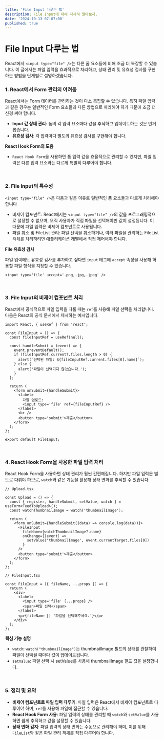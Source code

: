 ```yaml
---
title: 'File Input 다루는 법'
description: File Input에 대해 자세히 알아보자.
date: '2024-10-13 07:07:00'
published: true
---
```


# File Input 다루는 법

React에서 `<input type="file" />`는 다른 폼 요소들에 비해 조금 더 복잡할 수 있습니다. 이 글에서는 파일 입력을 효과적으로 처리하고, 상태 관리 및 유효성 검사를 구현하는 방법을 단계별로 설명하겠습니다.

### 1. React에서 Form 관리의 어려움

React에서는 Form 데이터를 관리하는 것이 다소 복잡할 수 있습니다. 특히 파일 입력과 같은 경우는 일반적인 Form 요소들과 다른 방법으로 처리해야 하기 때문에 조금 더 신경 써야 합니다.

- **Input 값 상태 관리**: 폼의 각 입력 요소마다 값을 추적하고 업데이트하는 것은 번거롭습니다.
- **유효성 검사**: 각 입력마다 별도의 유효성 검사를 구현해야 합니다.

**React Hook Form의 도움**

- `React Hook Form`을 사용하면 폼 입력 값을 효율적으로 관리할 수 있지만, 파일 입력은 다른 입력 요소와는 다르게 특별히 다루어야 합니다.

<br />

### 2. File Input의 특수성

`<input type="file" />`은 다음과 같은 이유로 일반적인 폼 요소들과 다르게 처리해야 합니다

- 비제어 컴포넌트: React에서는 `<input type="file" />`의 값을 프로그래밍적으로 설정할 수 없으며, 오직 사용자가 직접 파일을 선택해야만 값이 설정됩니다. 이 때문에 파일 입력은 비제어 컴포넌트로 사용됩니다.
- 파일 취소 및 FileList 관리: 파일 선택을 취소하거나, 여러 파일을 관리하는 FileList 객체를 처리하려면 애플리케이션 레벨에서 직접 제어해야 합니다.

**File 유효성 검사**

파일 입력에도 유효성 검사를 추가하고 싶다면 `input` 태그에 `accept` 속성을 사용해 허용할 파일 형식을 지정할 수 있습니다.

```tsx
<input type='file' accept='.png,.jpg,.jpeg' />
```

<br />

### 3. File Input의 비제어 컴포넌트 처리

React에서 공식적으로 파일 입력을 다룰 때는 `ref`를 사용해 파일 선택을 처리합니다. 다음은 React의 공식 문서에서 제시하는 예시입니다.

```tsx
import React, { useRef } from 'react';

const FileInput = () => {
  const fileInputRef = useRef(null);

  const handleSubmit = (event) => {
    event.preventDefault();
    if (fileInputRef.current?.files.length > 0) {
      alert(`선택된 파일: ${fileInputRef.current.files[0].name}`);
    } else {
      alert('파일이 선택되지 않았습니다.');
    }
  };

  return (
    <form onSubmit={handleSubmit}>
      <label>
        파일 업로드:
        <input type='file' ref={fileInputRef} />
      </label>
      <br />
      <button type='submit'>제출</button>
    </form>
  );
};

export default FileInput;
```

<br />

### 4. React Hook Form을 사용한 파일 입력 처리

React Hook Form을 사용하면 상태 관리가 훨씬 간편해집니다. 하지만 파일 입력은 별도로 다뤄야 하므로, `watch`와 같은 기능을 활용해 상태 변화를 추적할 수 있습니다.

```tsx
// Upload.tsx

const Upload = () => {
  const { register, handleSubmit, setValue, watch } = useForm<FeedToUpload>();
  const watchThumbnailImage = watch('thumbnailImage');

  return (
    <form onSubmit={handleSubmit((data) => console.log(data))}>
      <FileInput
        fileName={watchThumbnailImage?.name}
        onChange={(event) =>
          setValue('thumbnailImage', event.currentTarget.files[0])
        }
      />
      <button type='submit'>제출</button>
    </form>
  );
};

// FileInput.tsx

const FileInput = ({ fileName, ...props }) => {
  return (
    <div>
      <label>
        <input type='file' {...props} />
        <span>파일 선택</span>
      </label>
      <p>{fileName || '파일을 선택해주세요.'}</p>
    </div>
  );
};
```

**핵심 기능 설명**

- `watch`: `watch("thumbnailImage")`는 thumbnailImage 필드의 상태를 관찰하여 파일이 선택될 때마다 값이 업데이트됩니다.
- `setValue`: 파일 선택 시 setValue를 사용해 thumbnailImage 필드 값을 설정합니다.

<br />

### 5. 정리 및 요약

- **비제어 컴포넌트로 파일 입력 다루기**: 파일 입력은 React에서 비제어 컴포넌트로 다루어야 하며, `ref`를 사용해 파일에 접근할 수 있습니다.
- **React Hook Form 사용**: 파일 입력의 상태를 관리할 때 `watch`와 `setValue`를 사용하면 쉽게 추적하고 값을 설정할 수 있습니다.
- **상태 변화 감지**: 파일 입력의 상태 변화는 수동으로 관리해야 하며, 이를 위해 `FileList`와 같은 파일 관리 객체를 직접 다루어야 합니다.

<br />
